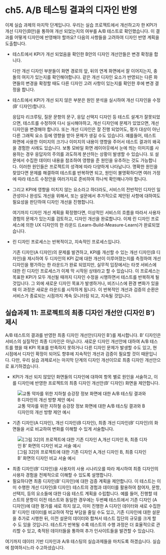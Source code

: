 # ch5. A/B 테스팅 결과의 디자인 반영

이제 실습 과제의 마지막 단계입니다. 우리는 실습 프로젝트에서 개선하고자 한 KPI가 개선 디자인(B안)을 통하여 개선 되었는지의 여부를 A/B 테스트로 확인했습니다. 이 결과를 어떻게 디자인에 반영해야 할까요? 다음의 사항들을 고려하여 디자인 반영 계획을 도출합니다.

-   테스트에서 KPI가 개선 되었음을 확인한 B안의 디자인 개선안들은 변경 확정을 합니다.

    다만 개선 디자인 부분들이 화면 경로의 앞, 뒤의 연계 화면에서 잘 이어지는지, 충돌의 여지가 있는지를 확인해야합니다. 같은 개선 디자인 요소가 반영되는 다른 화면들의 변경을 확정할 때도 다른 디자인 고려 사항이 있는지를 확인한 후에 변경 결정을 합니다.

-   테스트에서 KPI가 개선 되지 않은 부분은 원인 분석을 실시하여 개선 디자인을 수정(B’ 디자인)합니다.

    응답자 리크루팅, 질문 문항의 문구, 응답 선택지 디자인 등 테스트 설계가 잘못되었으면, 테스트를 수정하여 다시 실시해야하고, 개선 디자인에 문제가 있었으면, 개선 디자인을 변경해야 합니다. 또는 개선 디자인은 잘 진행 되었어도, 평가 대상이 아닌 다른 그래픽 요소 등에 영향을 받아 문제가 생길 수도 있습니다. 예를들어, 테스트 화면에 사용한 이미지의 크기나 이미지의 내용이 영향을 주어서 테스트 결과의 왜곡을 경험한 사례도 있습니다. 보통 모바일 화면 레이아웃에서 눈에 띄는 이미지를 사용하는 경우 응답자의 주의를 과도하게 분산하는 상황이 발생할 수 있습니다. 또 설문에서 수집한 데이터 내용을 참조하여 영향을 준 원인을 유추하는 것도 가능합니다. 이러한 원인들은 프로젝트의 성격에 따라 다양하게 나타납니다. 명확한 원인을 찾았다면 문제를 해결하여 테스트를 반복하면 되고, 원인이 불명확하다면 여러 가정에 따라 테스트 수정안을 여러가지로 준비하여 하나씩 확인해나가야 합니다.

-   그리고 KPI에 영향을 미치지 않는 요소라고 하더라도, 서비스의 전반적인 디자인 일관성이나 완성도 개선을 위해서, 또는 설문에서 추가적으로 제안된 사항에 대하여도 필요성을 판단하여 디자인 개선을 진행합니다.

    여기까지 디자인 개선 계획을 확정했다면, 이상적인 서비스의 흐름을 따라서 사용자 경험의 문제가 있는지를 검토하고, 디자인 개선을 완료합니다. 이제 린 디자인 프로세스에 의한 UX 디자인의 한 라운드 (Learn-Build-Measure-Learn)가 완료되었습니다.

-   린 디자인 프로세스는 반복적이고, 지속적인 프로세스입니다.

    기존 디자인(A 디자인)의 문제를 발견하고, KPI를 개선할 수 있는 개선 디자인(B 디자인)을 제시하여 두 디자인의 KPI 값에 대한 개선이 이루어졌는지를 측정하여 개선 디자인을 평가하는 한 라운드가 완료 되었지만, 실무적 입장에서는 타겟 서비스에 대한 린 디자인 프로세스가 이제 막 시작된 상태라고 할 수 있습니다. 이 프로세스는 목표한 KPI가 모두 개선될 때까지 디자인 수정을 시행하면서 테스트를 반복하게 될 것입니다. 그 외에 새로운 디자인 목표가 발생하거나, 비즈니스에 환경 변화가 있을 때 이 과정은 새로운 라운드를 시작하게 됩니다. 이 반복적인 개선과 검증의 순환은 서비스가 종료되는 시점까지 계속 모니터링 되고, 지속될 것입니다.

## 실습과제 11: 프로젝트의 최종 디자인 개선안 (디자인 B’) 제시

A/B 테스트의 결과를 반영한 최종 디자인 개선안(디자인 B’)를 제시합니다. B’ 디자인은 서비스의 실질적인 최종 디자인은 아닙니다. 새로운 디자인 개선안에 대하여 A/B 테스트를 했을 때 KPI 목표를 만족하지 못하거나 다른 디자인 문제가 발생할 수도 있고, 현 시점에서 디자인 확정이 되어도 향후에 지속적인 개선과 검증이 필요할 것이 때문입니다. 다만, 우리 실습 과제로서는 마지막 단계의 디자인 개선이므로 최종 디자인 개선안으로 표기하겠습니다.

-   KPI가 개선 되지 않았던 화면들의 디자인에 대하여 항목 별로 원인을 서술하고, 이를 디자인에 반영한 프로젝트의 최종 디자인 개선안(B’ 디자인) 화면을 제안합니다.

![교통 약자를 위한 지하철 승강장 정보 화면에 대한 A/B 테스팅 결과와 B 디자인의 개선 방향 제안 예시](img/fig32.png)

-   기존 디자인(A 디자인), 개선 디자인(B 디자인), 최종 개선 디자인(B’ 디자인)의 화면들을 서로 비교하여 변화를 이해할 수 있게 서술합니다.

![\[그림 32\]의 프로젝트에 대한 기존 디자인 A,개선 디자인 B, 최종 디자인 B’ 화면의 디자인 비교 서술 예시](img/fig33.png)

-   최종 디자인(B’ 디자인)을 사용자의 사용 시나리오를 따라 제시하여 최종 디자인의 사용자 경험을 전체적으로 이해할 수 있도록 설명합니다.
-   필요하다면 최종 디자인(B’ 디자인)에 대한 검증 계획을 제안합니다. 이 테스트는 이미 수행한 개선 디자인(B 디자인) 테스트의 경험과 데이터를 활용하여 참여자, 문항, 선택지, 등의 요소들에 대한 다음 테스트 계획을 수립합니다. 예를 들어, 진행할 테스트의 문항이 이전 테스트와 동일한 경우에는 두번째 테스트에서 기존 디자인 (A 디자인)에 대한 평가를 새로 하지 않고, 이미 진행한 A 디자인 데이터와 새로 수집한 B’ 디자인 데이터를 비교하여 작업 부담을 줄일 수도 있고, 기존 디자인에 대한 설문을 추가로 시행한 뒤, 이전 설문의 데이터와 합쳐서 테스트 집단의 규모를 크게 할 수 도 있을 것입니다. 테스트가 반복될 수록 테스트의 수행 과정은 더 효율적으로 관리할 수 있고, 축적된 데이터들을 통하여 추가 인사이트들을 발견할 수 있습니다.

여기까지 데이터 기반 디자인과 A/B 테스팅의 실습과제들을 마치도록 하겠습니다. 실습에 참여하시느라 수고하셨습니다.
